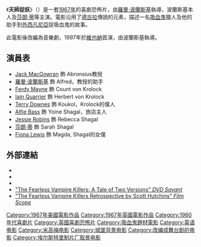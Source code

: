{{noteTA
|G1=Show}}
{{Infobox film
| name           = 天師捉妖
| original_name = The Fearless Vampire Killers
| image          =Fearlessvampirekillersposter.jpg
| caption        =電影美版海報，[[Frank_Frazetta|Frank Frazetta]]所繪
| director       = [[羅曼·波蘭斯基|羅曼·波蘭斯基]]
| producer       = [[Gene_Gutowski|Gene Gutowski]]
| writer         = 羅曼·波蘭斯基<br/>[[Gérard_Brach|Gérard Brach]]
| starring       = [[Jack_MacGowran|Jack MacGowran]]<br/>羅曼·波蘭斯基<br/>[[莎朗·蒂|莎朗·蒂]]<br/>[[Ferdy_Mayne|Ferdy Mayne]]
| music          = [[Krzysztof_Komeda|Krzysztof Komeda]]
| cinematography = [[Douglas_Slocombe|Douglas Slocombe]]
| editing        = [[Alastair_McIntyre|Alastair McIntyre]]
| released       = [[Image:Flag_of_the_United_Kingdom.svg|22px]] {{start date|1967|2|}}<br/>[[Image:Flag_of_the_United_States.svg|22px]] {{start date|1967|11|13}}
| distributor    = [[米高梅公司|米高梅公司]]
| runtime        = 91分鐘<br>107分鐘（[[導演版|導演版]]）
| country        = [[英國電影|英國]]<br>[[美國電影|美國]]
| language       = [[英語|英語]]
| budget         = 
}}
《'''天師捉妖'''》（{{lang-en|''The Fearless Vampire Killers''}}）是一套[[1967年電影|1967年]]的喜劇恐怖片，由[[羅曼·波蘭斯基|羅曼·波蘭斯基]]執導，波蘭斯基本人及[[莎朗·蒂|莎朗·蒂]]等主演。電影沿用了[[德古拉|德古拉]]傳說的元素，描述一名[[吸血鬼|吸血鬼]]獵人及他的助手到[[外西凡尼亞|外西凡尼亞]]捉吸血鬼的故事。

此電影後改編為音樂劇{{link-de|吸血鬼之舞|Tanz der Vampire (Musical)}}，1997年於[[維也納|維也納]]首演，由波蘭斯基執導。

==演員表==
* [[Jack_MacGowran|Jack MacGowran]] 飾 Abronsius教授
* [[羅曼·波蘭斯基|羅曼·波蘭斯基]] 飾 Alfred，教授的助手
* [[Ferdy_Mayne|Ferdy Mayne]] 飾 Count von Krolock
*[[Iain_Quarrier|Iain Quarrier]] 飾 Herbert von Krolock
*[[Terry_Downes|Terry Downes]] 飾 Koukol，Krolock的僕人
*[[Alfie_Bass|Alfie Bass]] 飾 Yoine Shagal，旅店主人
*[[Jessie_Robins|Jessie Robins]] 飾 Rebecca Shagal
* [[莎朗·蒂|莎朗·蒂]] 飾 Sarah Shagal
*[[Fiona_Lewis|Fiona Lewis]] 飾 Magda, Shagal的女僕

==外部連結==
*{{imdb title|id=0061655|title=天師捉妖}}
*{{Amg movie|16980|天師捉妖}}
*{{tcmdb title|id=74705|title=天師捉妖}}
*[http://www.dvdtalk.com/dvdsavant/s44fearkill.html "The Fearless Vampire Killers: A Tale of Two Versions" ''DVD Savant''] {{Wayback|url=http://www.dvdtalk.com/dvdsavant/s44fearkill.html |date=20210126020218 }}
*[https://web.archive.org/web/20051016082209/http://www.filmscoremonthly.com/articles/1999/10_Nov---The_Fearless_Vampire_Killers.asp "The Fearless Vampire Killers Retrospective by Scott Hutchins" ''Film Scope'']

{{Roman Polanski}}
{{DEFAULTSORT:Fearless Vampire Killers, The}}
[[Category:1967年美國電影作品|Category:1967年美國電影作品]]
[[Category:1967年英國電影作品|Category:1967年英國電影作品]]
[[Category:1960年代喜劇片|Category:1960年代喜劇片]]
[[Category:英國喜劇恐怖片|Category:英國喜劇恐怖片]]
[[Category:吸血鬼題材電影|Category:吸血鬼題材電影]]
[[Category:英语电影|Category:英语电影]]
[[Category:米高梅电影|Category:米高梅电影]]
[[Category:城堡背景电影|Category:城堡背景电影]]
[[Category:改编成舞台剧的电影|Category:改编成舞台剧的电影]]
[[Category:埃尔斯特里制片厂取景电影|Category:埃尔斯特里制片厂取景电影]]